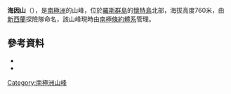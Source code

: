 '''海因山'''（{{lang-en|Mount Heine}}），是[[南極洲|南極洲]]的山峰，位於[[羅斯群島|羅斯群島]]的[[懷特島_(羅斯群島)|懷特島]]北部，海拔高度760米，由[[新西蘭|新西蘭]]探險隊命名，該山峰現時由[[南極條約體系|南極條約體系]]管理。

==參考資料==
*{{cite gnis | type = antarid | id = 6579| name = Heine, Mount| accessdate = 2012-06-08}}
*{{usgs-gazetteer|id=6579|name=Heine, Mount}}

{{Antarctica-geo-stub}}
[[Category:南極洲山峰|Category:南極洲山峰]]

{{coord|78|5|S|167|27|E|source:GNIS|display=title}}